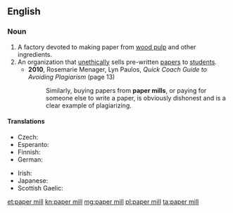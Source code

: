 {{also|papermill}}
==English==
{{wikipedia}}

===Noun===
{{en-noun|head=[[paper]] [[mill]]}}

# A factory devoted to making paper from [[wood pulp]] and other ingredients.
# An organization that [[unethical]]ly sells pre-written [[paper]]s to [[student]]s.
#* '''2010''', Rosemarie Menager, Lyn Paulos, ''Quick Coach Guide to Avoiding Plagiarism'' (page 13)
#*: Similarly, buying papers from '''paper mills''', or paying for someone else to write a paper, is obviously dishonest and is a clear example of plagiarizing.

====Translations====
{{trans-top|factory}}
* Czech: {{t+|cs|papírna|f}}
* Esperanto: {{t|eo|paperfarejo}}
* Finnish: {{t+|fi|paperitehdas}}
* German: {{t+|de|Papierfabrik|f}}
{{trans-mid}}
* Irish: {{t|ga|muileann páipéir|m}}
* Japanese: {{t|ja|製紙工場|tr=seishikōjō|sc=Jpan}}
* Scottish Gaelic: {{t|gd|muileann-pàipeir|m}}
{{trans-bottom}}

[[et:paper mill]]
[[kn:paper mill]]
[[mg:paper mill]]
[[pl:paper mill]]
[[ta:paper mill]]